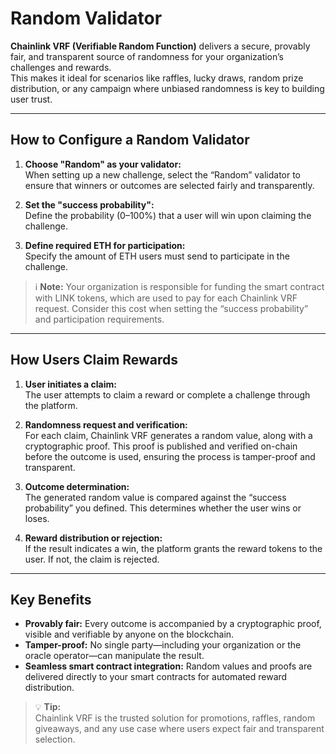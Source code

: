 # Random Validator

**Chainlink VRF (Verifiable Random Function)** delivers a secure, provably fair, and transparent source of randomness for your organization’s challenges and rewards.  
This makes it ideal for scenarios like raffles, lucky draws, random prize distribution, or any campaign where unbiased randomness is key to building user trust.

---

## How to Configure a Random Validator

1. **Choose "Random" as your validator:**  
   When setting up a new challenge, select the “Random” validator to ensure that winners or outcomes are selected fairly and transparently.

2. **Set the "success probability":**  
   Define the probability (0–100%) that a user will win upon claiming the challenge.

3. **Define required ETH for participation:**  
   Specify the amount of ETH users must send to participate in the challenge.

> ℹ️ **Note:** Your organization is responsible for funding the smart contract with LINK tokens, which are used to pay for each Chainlink VRF request. Consider this cost when setting the “success probability” and participation requirements.

---

## How Users Claim Rewards

1. **User initiates a claim:**  
   The user attempts to claim a reward or complete a challenge through the platform.

2. **Randomness request and verification:**  
   For each claim, Chainlink VRF generates a random value, along with a cryptographic proof. This proof is published and verified on-chain before the outcome is used, ensuring the process is tamper-proof and transparent.

3. **Outcome determination:**  
   The generated random value is compared against the “success probability” you defined. This determines whether the user wins or loses.

4. **Reward distribution or rejection:**  
   If the result indicates a win, the platform grants the reward tokens to the user. If not, the claim is rejected.

---

## Key Benefits

- **Provably fair:** Every outcome is accompanied by a cryptographic proof, visible and verifiable by anyone on the blockchain.
- **Tamper-proof:** No single party—including your organization or the oracle operator—can manipulate the result.
- **Seamless smart contract integration:** Random values and proofs are delivered directly to your smart contracts for automated reward distribution.

> 💡 **Tip:**  
> Chainlink VRF is the trusted solution for promotions, raffles, random giveaways, and any use case where users expect fair and transparent selection.
